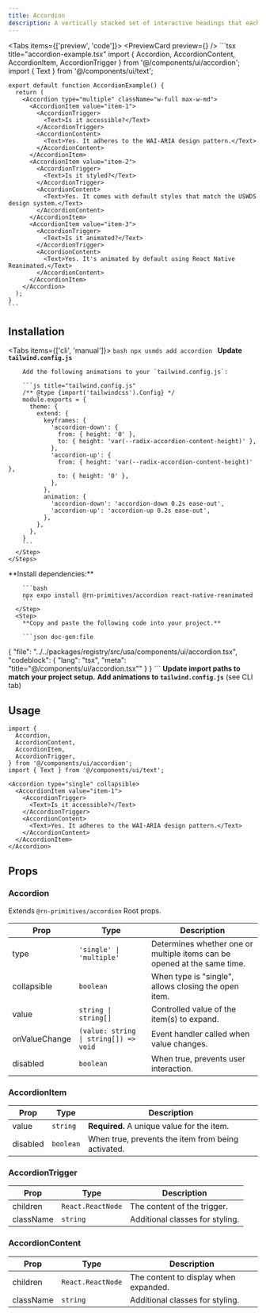 ```yaml
---
title: Accordion
description: A vertically stacked set of interactive headings that each reveal a section of content.
---
```



<Tabs items={['preview', 'code']}>
  <Tab value="preview">
    <PreviewCard preview={<AccordionPreview />} />
  </Tab>
  <Tab value="code">
    ```tsx title="accordion-example.tsx"
    import { Accordion, AccordionContent, AccordionItem, AccordionTrigger } from '@/components/ui/accordion';
    import { Text } from '@/components/ui/text';

    export default function AccordionExample() {
      return (
        <Accordion type="multiple" className="w-full max-w-md">
          <AccordionItem value="item-1">
            <AccordionTrigger>
              <Text>Is it accessible?</Text>
            </AccordionTrigger>
            <AccordionContent>
              <Text>Yes. It adheres to the WAI-ARIA design pattern.</Text>
            </AccordionContent>
          </AccordionItem>
          <AccordionItem value="item-2">
            <AccordionTrigger>
              <Text>Is it styled?</Text>
            </AccordionTrigger>
            <AccordionContent>
              <Text>Yes. It comes with default styles that match the USWDS design system.</Text>
            </AccordionContent>
          </AccordionItem>
          <AccordionItem value="item-3">
            <AccordionTrigger>
              <Text>Is it animated?</Text>
            </AccordionTrigger>
            <AccordionContent>
              <Text>Yes. It's animated by default using React Native Reanimated.</Text>
            </AccordionContent>
          </AccordionItem>
        </Accordion>
      );
    }
    ```
  </Tab>
</Tabs>

## Installation

<Tabs items={['cli', 'manual']}>
  <Tab value="cli">
    <Steps>
      <Step>
        ```bash
        npx usmds add accordion
        ```
      </Step>
      <Step>
        **Update `tailwind.config.js`**

        Add the following animations to your `tailwind.config.js`:

        ```js title="tailwind.config.js"
        /** @type {import('tailwindcss').Config} */
        module.exports = {
          theme: {
            extend: {
              keyframes: {
                'accordion-down': {
                  from: { height: '0' },
                  to: { height: 'var(--radix-accordion-content-height)' },
                },
                'accordion-up': {
                  from: { height: 'var(--radix-accordion-content-height)' },
                  to: { height: '0' },
                },
              },
              animation: {
                'accordion-down': 'accordion-down 0.2s ease-out',
                'accordion-up': 'accordion-up 0.2s ease-out',
              },
            },
          },
        }
        ```
      </Step>
    </Steps>
  </Tab>
  <Tab value="manual">
    <Steps>
      <Step>
        **Install dependencies:**

        ```bash
        npx expo install @rn-primitives/accordion react-native-reanimated
        ```
      </Step>
      <Step>
        **Copy and paste the following code into your project.**

        ```json doc-gen:file
{
  "file": "../../packages/registry/src/usa/components/ui/accordion.tsx",
  "codeblock": {
    "lang": "tsx",
    "meta": "title=\"@/components/ui/accordion.tsx\""
  }
}
        ```
      </Step>
      <Step>
        **Update import paths to match your project setup.**
      </Step>
      <Step>
        **Add animations to `tailwind.config.js`** (see CLI tab)
      </Step>
    </Steps>
  </Tab>
</Tabs>

## Usage

```tsx
import {
  Accordion,
  AccordionContent,
  AccordionItem,
  AccordionTrigger,
} from '@/components/ui/accordion';
import { Text } from '@/components/ui/text';

<Accordion type="single" collapsible>
  <AccordionItem value="item-1">
    <AccordionTrigger>
      <Text>Is it accessible?</Text>
    </AccordionTrigger>
    <AccordionContent>
      <Text>Yes. It adheres to the WAI-ARIA design pattern.</Text>
    </AccordionContent>
  </AccordionItem>
</Accordion>
```

## Props

### Accordion

Extends `@rn-primitives/accordion` Root props.

| Prop | Type | Description |
|------|------|-------------|
| type | `'single' \| 'multiple'` | Determines whether one or multiple items can be opened at the same time. |
| collapsible | `boolean` | When type is "single", allows closing the open item. |
| value | `string \| string[]` | Controlled value of the item(s) to expand. |
| onValueChange | `(value: string \| string[]) => void` | Event handler called when value changes. |
| disabled | `boolean` | When true, prevents user interaction. |

### AccordionItem

| Prop | Type | Description |
|------|------|-------------|
| value | `string` | **Required.** A unique value for the item. |
| disabled | `boolean` | When true, prevents the item from being activated. |

### AccordionTrigger

| Prop | Type | Description |
|------|------|-------------|
| children | `React.ReactNode` | The content of the trigger. |
| className | `string` | Additional classes for styling. |

### AccordionContent

| Prop | Type | Description |
|------|------|-------------|
| children | `React.ReactNode` | The content to display when expanded. |
| className | `string` | Additional classes for styling. |


